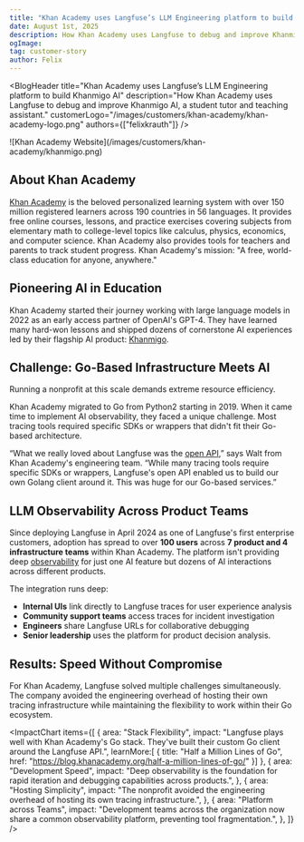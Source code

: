 ```yaml
---
title: "Khan Academy uses Langfuse’s LLM Engineering platform to build Khanmigo AI"
date: August 1st, 2025
description: How Khan Academy uses Langfuse to debug and improve Khanmigo AI, a student tutor and teaching assistant.
ogImage: 
tag: customer-story
author: Felix
---
```



<BlogHeader
  title="Khan Academy uses Langfuse’s LLM Engineering platform to build Khanmigo AI"
  description="How Khan Academy uses Langfuse to debug and improve Khanmigo AI, a student tutor and teaching assistant."
  customerLogo="/images/customers/khan-academy/khan-academy-logo.png"
  authors={["felixkrauth"]}
/>

<Frame fullWidth>
  ![Khan Academy Website](/images/customers/khan-academy/khanmigo.png)
</Frame>

## About Khan Academy
[Khan Academy](https://www.khanacademy.org/) is the beloved personalized learning system with over 150 million registered learners across 190 countries in 56 languages. It provides free online courses, lessons, and practice exercises covering subjects from elementary math to college-level topics like calculus, physics, economics, and computer science. Khan Academy also provides tools for teachers and parents to track student progress. Khan Academy's mission: "A free, world-class education for anyone, anywhere."

## Pioneering AI in Education

Khan Academy started their journey working with large language models in 2022 as an early access partner of OpenAI's GPT-4. They have learned many hard-won lessons and shipped dozens of cornerstone AI experiences led by their flagship AI product: [Khanmigo](https://www.khanmigo.ai/). 

## Challenge: Go-Based Infrastructure Meets AI
Running a nonprofit at this scale demands extreme resource efficiency.

Khan Academy migrated to Go from Python2 starting in 2019. When it came time to implement AI observability, they faced a unique challenge. Most tracing tools required specific SDKs or wrappers that didn't fit their Go-based architecture.

“What we really loved about Langfuse was the [open API](/docs/api-and-data-platform/features/public-api),” says Walt from Khan Academy's engineering team. “While many tracing tools require specific SDKs or wrappers, Langfuse's open API enabled us to build our own Golang client around it. This was huge for our Go-based services.”

## LLM Observability Across Product Teams

Since deploying Langfuse in April 2024 as one of Langfuse's first enterprise customers, adoption has spread to over **100 users** across **7 product and 4 infrastructure teams** within Khan Academy. The platform isn't providing deep [observability](/docs/observability/overview) for just one AI feature but dozens of AI interactions across different products.

<CustomerQuote
  quote="Langfuse has really enabled our developers to get extremely fast feedback. When building and deploying features, we can quickly watch how those experiences are going. Langfuse is fundamental to how our developers understand their AI implementations."
  name="Walt Wells"
  role="Staff Software Engineer / ML & Data Infrastructure"
  company="Khan Academy"
  image="/images/customers/khan-academy/walt-wells.jpeg"
/>

The integration runs deep:
- **Internal UIs** link directly to Langfuse traces for user experience analysis
- **Community support teams** access traces for incident investigation
- **Engineers** share Langfuse URLs for collaborative debugging
- **Senior leadership** uses the platform for product decision analysis.

## Results: Speed Without Compromise

For Khan Academy, Langfuse solved multiple challenges simultaneously. The company avoided the engineering overhead of hosting their own tracing infrastructure while maintaining the flexibility to work within their Go ecosystem.

<ImpactChart
  items={[
    {
      area: "Stack Flexibility",
      impact:
        "Langfuse plays well with Khan Academy's Go stack. They've built their custom Go client around the Langfuse API.",
      learnMore:[
        {
          title: "Half a Million Lines of Go",
          href: "https://blog.khanacademy.org/half-a-million-lines-of-go/"
        }]
    },
    {
      area: "Development Speed",
      impact:
        "Deep observability is the foundation for rapid iteration and debugging capabilities across products.",
    },
    {
      area: "Hosting Simplicity",
      impact:
        "The nonprofit avoided the engineering overhead of hosting its own tracing infrastructure.",
    },
    {
      area: "Platform across Teams",
      impact:
        "Development teams across the organization now share a common observability platform, preventing tool fragmentation.",
    },
  ]}
/>

<CustomerQuote
  quote="In early 2024, Langfuse was a big bet for us, and we've been overwhelmingly happy with that bet. Everything about choosing Langfuse has paid off in spades."
  name="Walt Wells"
  role="Staff Software Engineer / ML & Data Infrastructure"
  company="Khan Academy"
  image="/images/customers/khan-academy/walt-wells.jpeg"
/>





